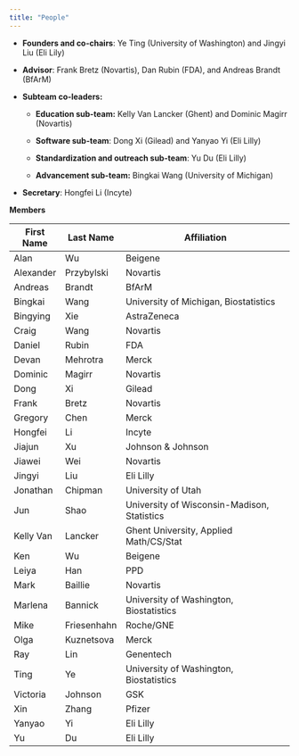 ```yaml
---
title: "People"
---
```


-   **Founders and co-chairs**: Ye Ting (University of Washington) and Jingyi Liu (Eli Lily)

-   **Advisor**: Frank Bretz (Novartis), Dan Rubin (FDA), and Andreas Brandt (BfArM)

-   **Subteam co-leaders:**

    -   **Education sub-team:** Kelly Van Lancker (Ghent) and Dominic Magirr (Novartis)

    -   **Software sub-team**: Dong Xi (Gilead) and Yanyao Yi (Eli Lilly)

    -   **Standardization and outreach sub-team**: Yu Du (Eli Lilly)

    -   **Advancement sub-team:** Bingkai Wang (University of Michigan)

-   **Secretary**: Hongfei Li (Incyte)

**Members**

| First Name | Last Name   | Affiliation                                 |
|------------|-------------|---------------------------------------------|
| Alan       | Wu          | Beigene                                     |
| Alexander  | Przybylski  | Novartis                                    |
| Andreas    | Brandt      | BfArM                                       |
| Bingkai    | Wang        | University of Michigan, Biostatistics       |
| Bingying   | Xie         | AstraZeneca                                 |
| Craig      | Wang        | Novartis                                    |
| Daniel     | Rubin       | FDA                                         |
| Devan      | Mehrotra    | Merck                                       |
| Dominic    | Magirr      | Novartis                                    |
| Dong       | Xi          | Gilead                                      |
| Frank      | Bretz       | Novartis                                    |
| Gregory    | Chen        | Merck                                       |
| Hongfei    | Li          | Incyte                                      |
| Jiajun     | Xu          | Johnson & Johnson                           |
| Jiawei     | Wei         | Novartis                                    |
| Jingyi     | Liu         | Eli Lilly                                   |
| Jonathan   | Chipman     | University of Utah                          |
| Jun        | Shao        | University of Wisconsin-Madison, Statistics |
| Kelly Van  | Lancker     | Ghent University, Applied Math/CS/Stat      |
| Ken        | Wu          | Beigene                                     |
| Leiya      | Han         | PPD                                         |
| Mark       | Baillie     | Novartis                                    |
| Marlena    | Bannick     | University of Washington, Biostatistics     |
| Mike       | Friesenhahn | Roche/GNE                                   |
| Olga       | Kuznetsova  | Merck                                       |
| Ray        | Lin         | Genentech                                   |
| Ting       | Ye          | University of Washington, Biostatistics     |
| Victoria   | Johnson     | GSK                                         |
| Xin        | Zhang       | Pfizer                                      |
| Yanyao     | Yi          | Eli Lilly                                   |
| Yu         | Du          | Eli Lilly                                   |
